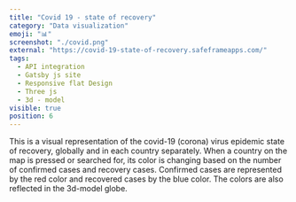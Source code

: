 ```yaml
---
title: "Covid 19 - state of recovery"
category: "Data visualization"
emoji: "📊"
screenshot: "./covid.png"
external: "https://covid-19-state-of-recovery.safeframeapps.com/"
tags:
  - API integration
  - Gatsby js site
  - Responsive flat Design
  - Three js
  - 3d - model
visible: true
position: 6
---
```


This is a visual representation of the covid-19 (corona) virus epidemic state of recovery, globally and in each country separately. When a country on the map is pressed or searched for, its color is changing based on the number of confirmed cases and recovery cases. Confirmed cases are represented by the red color and recovered cases by the blue color. The colors are also reflected in the 3d-model globe.
